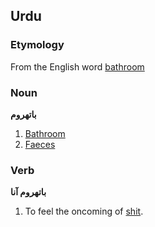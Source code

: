 ==Urdu==
===Etymology===
From the English word [[bathroom]]
===Noun===
'''باتهروم'''
# [[Bathroom]]
# [[Faeces]]
===Verb===
'''باتهروم آنا'''
# To feel the oncoming of [[shit]].
